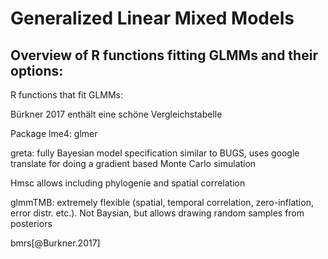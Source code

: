 # Generalized Linear Mixed Models {#glmm}


## Overview of R functions fitting GLMMs and their options:

R functions that fit GLMMs:

Bürkner 2017 enthält eine schöne Vergleichstabelle

Package lme4: glmer

greta: fully Bayesian model specification similar to BUGS, uses google translate for doing a gradient based Monte Carlo simulation

Hmsc allows including phylogenie and spatial correlation 

glmmTMB: extremely flexible (spatial, temporal correlation, zero-inflation, error distr. etc.). Not Baysian, but allows drawing random samples from posteriors

bmrs[@Burkner.2017]
